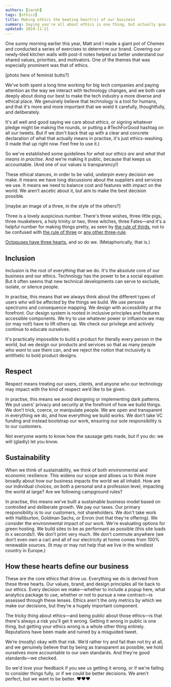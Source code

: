```yaml
---
authors: [sarah]
tags: [ethics]
title: Making ethics the beating heart(s) of our business
summary: Saying you're all about ethics is one thing, but actually quantifying it and holding yourself accountable is another thing entirely. Let's get specific about what that actually means.
updated: 2019-11-21
---
```



One sunny morning earlier this year, Matt and I made a giant pot of Chemex and conducted a series of exercises to determine our brand. Covering our newly-tiled kitchen walls with post-it notes helped us better understand our shared values, priorities, and motivators. One of the themes that was especially prominent was that of ethics.

[photo here of feminist butts?]

We've both spent a long time working for big tech companies and paying attention as the way we interact with technology changes, and we both care deeply about doing our best to make the tech industry a more diverse and ethical place. We genuinely believe that technology is a tool for humans, and that it's more and more important that we wield it carefully, thoughtfully, and deliberately.

It's all well and good saying we care about ethics, or signing whatever pledge might be making the rounds, or putting a #TechForGood hashtag on all our tweets. But if we don't back that up with a clear and concrete declaration of what that actually means in practise, it's just ethics-washing. (I made that up right now. Feel free to use it.)

So we've established some guidelines for *what our ethics are* and *what that means in practise*. And we're making it public, because that keeps us accountable. (And one of our values is transparency!)

These ethical stances, in order to be valid, underpin every decision we make. It means we have long discussions about the suppliers and services we use. It means we need to balance cost and features with impact on the world. We aren’t ascetic about it, but aim to make the best decision possible.

[maybe an image of a three, in the style of the others?]

Three is a lovely auspicious number. There's three wishes, three little pigs, three musketeers, a holy trinity or two, three witches, three Fates—and it's a helpful number for making things pretty, as seen by [the rule of thirds](https://en.wikipedia.org/wiki/Rule_of_thirds), not to be confused with [the rule of three](https://en.wikipedia.org/wiki/Rule_of_three_(writing)) or [any other three-rule](https://en.wikipedia.org/wiki/Rule_of_three).

[Octopuses have three hearts](https://funfactsaboutoctopus.es/three-hearts), and so do we. (Metaphorically, that is.)

<VisuallyHidden>

## Inclusion
</VisuallyHidden>

<DecorativeImage alt="Inclusion" image="ethicalheart-inclusion@2x.png" />

Inclusion is the root of everything that we do. It's the absolute core of our business and our ethics. Technology has the power to be a social equaliser. But it often seems that new technical developments can serve to exclude, isolate, or silence people.

In practise, this means that we always think about the different types of users who will be affected by the things we build. We use persona spectrums and consequence mapping. We design with accessibility at the forefront. Our design system is rooted in inclusive principles and features accessible components. We try to use whatever power or influence we may (or may not!) have to lift others up. We check our privilege and actively continue to educate ourselves.

It's practically impossible to build a product for literally every person in the world, but we design our products and services so that as many people who *want* to use them can, and we reject the notion that inclusivity is antithetic to bold product designs.


<VisuallyHidden>

## Respect
</VisuallyHidden>

<DecorativeImage alt="Respect" image="ethicalheart-respect@2x.png" />

Respect means treating our users, clients, and anyone who our technology may impact with the kind of respect we’d like to be given.

In practise, this means we avoid designing or implementing dark patterns. We put users' privacy and security at the forefront of how we build things. We don’t trick, coerce, or manipulate people. We are open and transparent in everything we do, and how everything we build works. We don’t take VC funding and instead bootstrap our work, ensuring our sole responsibility is to our customers.

Not everyone wants to know how the sausage gets made, but if you do: we will (gladly) let you know.


<VisuallyHidden>

## Sustainability
</VisuallyHidden>

<DecorativeImage alt="Sustainability" image="ethicalheart-sustainability@2x.png" />

When we think of sustainability, we think of both environmental and economic resilience. This widens our scope and allows us to think more broadly about how our business impacts the world we all inhabit.  How are our individual choices, on both a personal and a profession level, impacting the world at large? Are we following campground rules?

In practise, this means we’ve built a sustainable business model based on controlled and deliberate growth. We pay our taxes. Our primary responsibility is to our customers, not shareholders. We don't take work with Halliburton, Goldman Sachs, or Enron (not that they're offering). We consider the environmental impact of our work. We're evaluating options for green hosting. We build sites to be as performant as possible (this site loads in x seconds!). We don’t print very much. We don't commute anywhere (we don’t even own a car) and all of our electricity at home comes from 100% renewable sources. (It may or may not help that we live in the windiest country in Europe.)

## How these hearts define our business

These are the core ethics that drive us. Everything we do is derived from these three hearts. Our values, brand, and design principles all tie back to our ethics. Every decision we make—whether to include a popup here, what analytics package to use, whether or not to pursue a new contract—is assessed through these lenses. Ethics aren't the only metrics by which we make our decisions, but they're a hugely important component.

The tricky thing about ethics—and being public about those ethics—is that there's always a risk you'll get it wrong. Getting it wrong in public is one thing, but getting your ethics wrong is a whole other thing entirely. Reputations have been made and ruined by a misguided tweet.

We’re (mostly) okay with that risk. We’d rather try and fail than not try at all, and we genuinely believe that by being as transparent as possible, we hold ourselves more accountable to our own standards. And they're good standards—we checked.

So we'd love your feedback if you see us getting it wrong, or if we're failing to consider things fully, or if we could be better decisions. We aren't perfect, but we want to be better. ❤️❤️❤️
